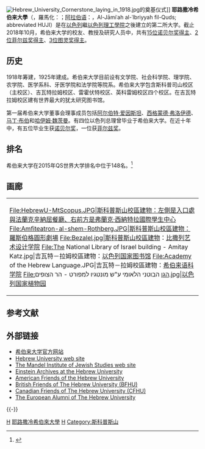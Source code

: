 {{Coord|31|46|33|N|35|12|00|E|region:IL_type:city|display=title}}
{{Infobox university
|name            =耶路撒冷希伯來大學
|native_name     =האוניברסיטה העברית בירושלים<br/>الجامعة العبرية في القدس
|image           =[[File:Hebrew_University_Logo_2.png|200px]]<br />
|established     ={{start date and age|1918}}
|type            = [[公立大學|公立大學]]
|endowment       = [[US$|US$]]6.91億<ref>[http://support.huji.ac.il/uploads/Publications/publications_presidents_report_2012.pdf President’s Report to the Board of Governors 2012] {{webarchive|url=https://web.archive.org/web/20140808154126/http://support.huji.ac.il/uploads/Publications/publications_presidents_report_2012.pdf |date=2014-08-08 }}, Hebrew University of Jerusalem</ref>
|rector          = Prof. Asher Cohen
|chancellor      =
|vice_chancellor =
|dean            =
|students        = 22,000
|undergrad       = 12,000
|postgrad        = 10,000
|doctoral        =
|city            = [[耶路撒冷|耶路撒冷]]和[[雷霍沃特|雷霍沃特]]
|state           =
|country         = {{flagicon|Israel}}[[以色列|以色列]]
|campus          = [[斯科普斯山|斯科普斯山]]
|free_label      =
|free            =
|colors          =
|colours         =
|mascot          =
|nickname        = Hebrew U, HUJI
|affiliations    =[[地中海大學聯盟|UNIMED]]
|website         =[http://new.huji.ac.il/en huji.ac.il]
| logo           = [[File:Logo_Hebrew_University.gif|250px]]
| footnotes      =
}}

[[File:Hebrew_University_Cornerstone_laying_in_1918.jpg|thumb]]的奠基仪式]]
'''耶路撒冷希伯来大學'''（{{lang-he|האוניברסיטה העברית בירושלים}}，羅馬化：{{transl|he|''Ha-Universita HaIvrit BeYerushalaim''}}；[[阿拉伯语|阿拉伯语]]：{{lang|ar|الجامعة العبرية في القدس
}}，Al-Jāmiʿah al-ʿIbriyyah fil-Quds; abbreviated HUJI）是在[[以色列|以色列]]繼[[以色列理工學院|以色列理工學院]]之後建立的第二所大学。截止2018年10月，希伯来大学的校友、教授及研究人员中，共有[[各大學諾貝爾獎得主列表|15位诺贝尔奖得主]]、[[各大学菲尔兹奖得主列表|2位菲尔兹奖得主]]、[[各大学图灵奖得主列表|3位图灵奖得主]]。

== 历史 ==
1918年筹建，1925年建成。希伯来大学目前设有文学院、社会科学院、理学院、农学院、医学系科、牙医学院和法学院等院系。希伯来大学包含斯科普司山校区（主校区）、吉瓦特拉姆校区、雷霍伏特校区、英科雷姆校区四个校区。在吉瓦特拉姆校区建有世界最大的犹太研究图书馆。

第一届希伯来大学董事会理事成员包括[[阿尔伯特·爱因斯坦|阿尔伯特·爱因斯坦]]、[[西格蒙德·弗洛伊德|西格蒙德·弗洛伊德]]、[[马丁·布伯|马丁·布伯]]和[[哈伊姆·魏茨曼|哈伊姆·魏茨曼]]。有四位以色列总理曾毕业于希伯来大学。在近十年中，有五位毕业生获[[诺贝尔奖|诺贝尔奖]]，一位获[[菲尔兹奖|菲尔兹奖]]。

== 排名 ==
希伯来大学在2015年QS世界大学排名中位于148名。<ref>{{Cite web |url=http://www.topuniversities.com/universities/hebrew-university-jerusalem |title=存档副本 |access-date=2016-04-24 |archive-date=2021-03-17 |archive-url=https://web.archive.org/web/20210317160912/https://www.topuniversities.com/universities/hebrew-university-jerusalem |dead-url=no }}</ref>

== 画廊 ==
{|style="border:1px solid #C0C0C0;"
|
<gallery caption="耶路撒冷希伯來大學環境" widths="180px">
File:HebrewU-MtScopus.JPG|斯科普斯山校區建物：左側是入口處與法蘭克辛納屈餐廳、右前方是弗蘭克·西納特拉國際學生中心
File:Amfiteatron-al-shem-Rothberg.JPG|斯科普斯山校區建物：羅斯伯格圓形劇場
File:Bezalel.jpg|斯科普斯山校區建物：[[比撒列艺术设计学院|比撒列艺术设计学院]]
File:The National Library of Israel building - Amitay Katz.jpg|吉瓦特－拉姆校區建物：[[以色列国家图书馆|以色列国家图书馆]]
File:Academy of the Hebrew Language.JPG|吉瓦特－拉姆校區建物：[[希伯来语科学院|希伯来语科学院]]
File:הגן הבוטני הלאומי ע"ש מונטגיו למפורט - הר הצופים.jpg|[[以色列国家植物园|以色列国家植物园]]
</gallery>
|}

== 参考文献 ==
{{Reflist|30em}}

== 外部链接 ==
{{Commons category|Hebrew University of Jerusalem|耶路撒冷希伯來大學}}
* [http://www.huji.ac.il/huji/eng/index_e.htm 希伯来大学官方网站] {{Wayback|url=http://www.huji.ac.il/huji/eng/index_e.htm |date=20090318195621 }}
*[http://www.huji.ac.il/ Hebrew University web site] {{Wayback|url=http://www.huji.ac.il/ |date=20200909204534 }} {{he icon}}
* [http://jewish.huji.ac.il/ The Mandel Institute of Jewish Studies web site] {{Wayback|url=http://jewish.huji.ac.il/ |date=20130428015302 }}
* [http://www.alberteinstein.info/ Einstein Archives at the Hebrew University] {{Wayback|url=http://www.alberteinstein.info/ |date=20070313231657 }}
* [http://www.afhu.org American Friends of the Hebrew University] {{Wayback|url=http://www.afhu.org/ |date=20210506224833 }}
* [http://www.bfhu.org/ British Friends of The Hebrew University (BFHU)] {{Wayback|url=http://www.bfhu.org/ |date=20210317150956 }}
* [http://cfhu.org/ Canadian Friends of The Hebrew University (CFHU)] {{Wayback|url=http://cfhu.org/ |date=20110626143411 }}
* [https://web.archive.org/web/20110401202706/http://www.hujalumni.eu/ The European Alumni of The Hebrew University]

{{-}}
{{以色列大學}}
{{地中海大学联盟}}

{{Authority control}}

[[Category:以色列大學|H]]
[[Category:耶路撒冷希伯來大學|]]
[[Category:1918年創建的教育機構|H]]
[[Category:斯科普斯山|Category:斯科普斯山]]